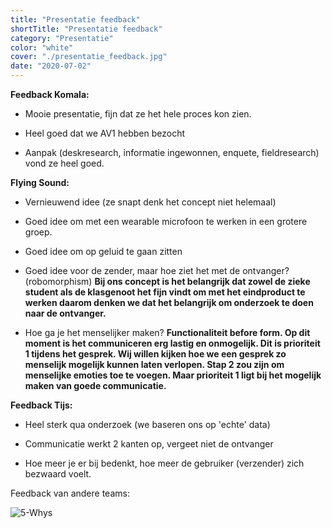 ```yaml
---
title: "Presentatie feedback"
shortTitle: "Presentatie feedback"
category: "Presentatie"
color: "white"
cover: "./presentatie_feedback.jpg"
date: "2020-07-02"
---
```


**Feedback Komala:**

- Mooie presentatie, fijn dat ze het hele proces kon zien.

- Heel goed dat we AV1 hebben bezocht

- Aanpak (deskresearch, informatie ingewonnen, enquete, fieldresearch) vond ze heel goed.



**Flying Sound:**

- Vernieuwend idee (ze snapt denk het concept niet helemaal)

- Goed idee om met een wearable microfoon te werken in een grotere groep.

- Goed idee om op geluid te gaan zitten

- Goed idee voor de zender, maar hoe ziet het met de ontvanger? (robomorphism) **Bij ons concept is het belangrijk dat zowel de zieke student als de klasgenoot het fijn vindt om met het eindproduct te werken daarom denken we dat het belangrijk om onderzoek te doen naar de ontvanger.**

- Hoe ga je het menselijker maken? **Functionaliteit before form. Op dit moment is het communiceren erg lastig en onmogelijk. Dit is prioriteit 1 tijdens het gesprek. Wij willen kijken hoe we een gesprek zo menselijk mogelijk kunnen laten verlopen. Stap 2 zou zijn om menselijke emoties toe te voegen. Maar prioriteit 1 ligt bij het mogelijk maken van goede communicatie.**



**Feedback Tijs:**

- Heel sterk qua onderzoek (we baseren ons op 'echte' data)

- Communicatie werkt 2 kanten op, vergeet niet de ontvanger

- Hoe meer je er bij bedenkt, hoe meer de gebruiker (verzender) zich bezwaard voelt.


Feedback van andere teams:

![5-Whys](https://technation-hr.nl/images/stappen/presentatie_feedback/feedback.png "5-whys")
